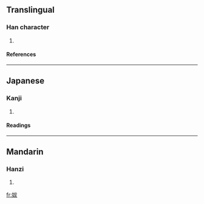 ==Translingual==
===Han character===
{{Han char|rn=38|rad=女|as=05|sn=8|four=|canj=女戈大水 (VIKE), 女戈大大 (VIKK)}}
# {{defn|Han|sort=女05}}
====References====
{{Han ref|kx=0257.130|dkj=06122|dj=0522.090|hdz=21035.110|uh=59AD|ud=22957}}
----
==Japanese==
===Kanji===
{{ja-kanji|grade=|rs=女05}}
# {{defn|Japanese}} 
====Readings====
{{ja-readings|on=[[はつ]] (hatsu), [[ばち]] (bachi)|kun=[[みめよい]] (mimeyoi), [[つま]] (tsuma)}}
----
==Mandarin==
===Hanzi===
{{cmn-hanzi|pin=[[bá]] ([[ba2]])|wg=pa<sup>2</sup>}}
# {{defn|Mandarin}}

[[fr:妭]]